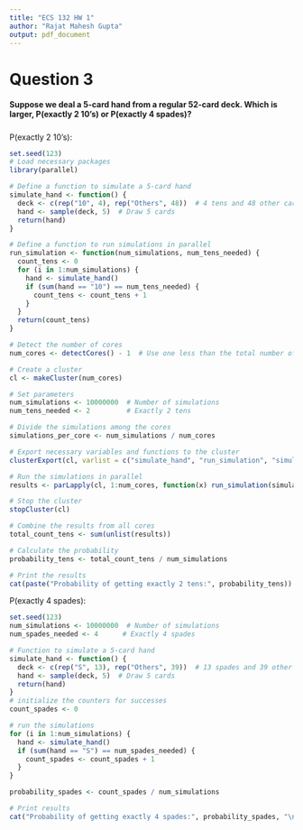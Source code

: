 ```yaml
---
title: "ECS 132 HW 1"
author: "Rajat Mahesh Gupta"
output: pdf_document
---
```


# Question 3
#### Suppose we deal a 5-card hand from a regular 52-card deck. Which is larger, P(exactly 2 10's) or P(exactly 4 spades)?  
#####
P(exactly 2 10's):
  
```r
set.seed(123)
# Load necessary packages
library(parallel)

# Define a function to simulate a 5-card hand
simulate_hand <- function() {
  deck <- c(rep("10", 4), rep("Others", 48))  # 4 tens and 48 other cards
  hand <- sample(deck, 5)  # Draw 5 cards
  return(hand)
}

# Define a function to run simulations in parallel
run_simulation <- function(num_simulations, num_tens_needed) {
  count_tens <- 0
  for (i in 1:num_simulations) {
    hand <- simulate_hand()
    if (sum(hand == "10") == num_tens_needed) {
      count_tens <- count_tens + 1
    }
  }
  return(count_tens)
}

# Detect the number of cores
num_cores <- detectCores() - 1  # Use one less than the total number of cores

# Create a cluster
cl <- makeCluster(num_cores)

# Set parameters
num_simulations <- 10000000  # Number of simulations
num_tens_needed <- 2         # Exactly 2 tens

# Divide the simulations among the cores
simulations_per_core <- num_simulations / num_cores

# Export necessary variables and functions to the cluster
clusterExport(cl, varlist = c("simulate_hand", "run_simulation", "simulations_per_core","num_tens_needed"))

# Run the simulations in parallel
results <- parLapply(cl, 1:num_cores, function(x) run_simulation(simulations_per_core, num_tens_needed))

# Stop the cluster
stopCluster(cl)

# Combine the results from all cores
total_count_tens <- sum(unlist(results))

# Calculate the probability
probability_tens <- total_count_tens / num_simulations

# Print the results
cat(paste("Probability of getting exactly 2 tens:", probability_tens))
```

P(exactly 4 spades):
```r
set.seed(123)
num_simulations <- 10000000  # Number of simulations
num_spades_needed <- 4      # Exactly 4 spades

# Function to simulate a 5-card hand
simulate_hand <- function() {
  deck <- c(rep("S", 13), rep("Others", 39))  # 13 spades and 39 other cards
  hand <- sample(deck, 5)  # Draw 5 cards
  return(hand)
}
# initialize the counters for successes
count_spades <- 0

# run the simulations
for (i in 1:num_simulations) {
  hand <- simulate_hand()
  if (sum(hand == "S") == num_spades_needed) {
    count_spades <- count_spades + 1
  }
}

probability_spades <- count_spades / num_simulations

# Print results
cat("Probability of getting exactly 4 spades:", probability_spades, "\n")
```